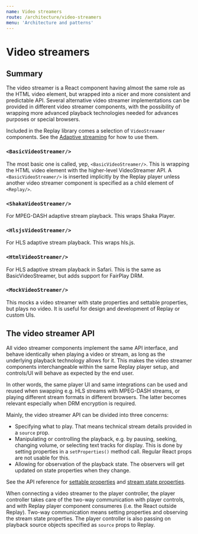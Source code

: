 ```yaml
---
name: Video streamers
route: /architecture/video-streamers
menu: 'Architecture and patterns'
---
```


# Video streamers

## Summary

The video streamer is a React component having almost the same role as the HTML video element, but wrapped into a nicer and more consistent and predictable API. Several alternative video streamer implementations can be provided in different video streamer components, with the possibility of wrapping more advanced playback technologies needed for advances purposes or special browsers.

Included in the Replay library comes a selection of `VideoStreamer` components. See the [Adaptive streaming](/replay/adaptive-streaming) for how to use them.

### `<BasicVideoStreamer/>`

The most basic one is called, yep, `<BasicVideoStreamer/>`. This is wrapping the HTML video element with the higher-level VideoStreamer API. A `<BasicVideoStreamer/>` is inserted implicitly by the Replay player unless another video streamer component is specified as a child element of `<Replay/>`.

### `<ShakaVideoStreamer/>`

For MPEG-DASH adaptive stream playback. This wraps Shaka Player.

### `<HlsjsVideoStreamer/>`

For HLS adaptive stream playback. This wraps hls.js.

### `<HtmlVideoStreamer/>`

For HLS adaptive stream playback in Safari. This is the same as BasicVideoStreamer, but adds support for FairPlay DRM.

### `<MockVideoStreamer/>`

This mocks a video streamer with state properties and settable properties, but plays no video. It is useful for design and development of Replay or custom UIs.

## The video streamer API

All video streamer components implement the same API interface, and behave identically when playing a video or stream, as long as the underlying playback technology allows for it. This makes the video streamer components interchangeable within the same Replay player setup, and controls/UI will behave as expected by the end user.

In other words, the same player UI and same integrations can be used and reused when swapping e.g. HLS streams with MPEG-DASH streams, or playing different stream formats in different browsers. The latter becomes relevant especially when DRM encryption is required.

Mainly, the video streamer API can be divided into three concerns:

* Specifying what to play. That means technical stream details provided in a `source` prop.
* Manipulating or controlling the playback, e.g. by pausing, seeking, changing volume, or selecting text tracks for display. This is done by setting properties in a `setProperties()` method call. Regular React props are not usable for this.
* Allowing for observation of the playback state. The observers will get updated on state properties when they change.

See the API reference for [settable properties](/reference/settable-properties) and [stream state properties](/reference/observable-stream-state).

When connecting a video streamer to the player controller, the player controller takes care of the two-way communication with player controls, and with Replay player component consumeres (i.e. the React outside Replay). Two-way communication means setting properties and observing the stream state properties. The player controller is also passing on playback source objects specified as `source` props to Replay.